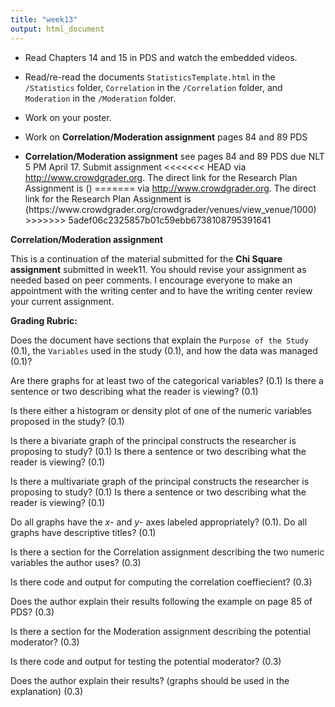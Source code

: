 ```yaml
---
title: "week13"
output: html_document
---
```


* Read Chapters 14 and 15 in PDS and watch the embedded videos. 
* Read/re-read the documents `StatisticsTemplate.html` in the `/Statistics` folder, `Correlation` in the `/Correlation` folder, and `Moderation` in the `/Moderation` folder.
* Work on your poster.

 
* Work on **Correlation/Moderation assignment** pages 84 and 89 PDS
* **Correlation/Moderation assignment** see pages 84 and 89 PDS due NLT 5 PM April 17.  Submit assignment
<<<<<<< HEAD
via [http://www.crowdgrader.org](http://www.crowdgrader.org).  The direct link for the Research Plan Assignment is ()
=======
via [http://www.crowdgrader.org](http://www.crowdgrader.org).  The direct link for the Research Plan Assignment is (https://www.crowdgrader.org/crowdgrader/venues/view_venue/1000)
>>>>>>> 5adef06c2325857b01c59ebb6738108795391641

**Correlation/Moderation assignment** 

This is a continuation of the material submitted for the **Chi Square assignment** submitted in week11.  You should revise your assignment as needed based on peer comments.  I encourage everyone to make an appointment with the writing center and to have the writing center review your current assignment.

**Grading Rubric:**

Does the document have sections that explain the `Purpose of the Study` (0.1), the `Variables` used in the study (0.1), and how the data was managed (0.1)? 

Are there graphs for at least two of the categorical variables? (0.1) Is there a sentence or two describing what the reader is viewing? (0.1)  

Is there either a histogram or density plot of one of the numeric variables proposed in the study? (0.1)

Is there a bivariate graph of the principal constructs the researcher is proposing to study? (0.1)  Is there a sentence or two describing what the reader is viewing? (0.1)

Is there a multivariate graph of the principal constructs the researcher is proposing to study? (0.1) Is there a sentence or two describing what the reader is viewing? (0.1)

Do all graphs have the $x$- and $y$- axes labeled appropriately? (0.1). Do all graphs have descriptive titles? (0.1)

Is there a section for the Correlation assignment describing the two numeric variables the author uses? (0.3)

Is there code and output for computing the correlation coeffiecient? (0.3)

Does the author explain their results following the example on page 85 of PDS? (0.3)

Is there a section for the Moderation assignment describing the potential moderator? (0.3)

Is there code and output for testing the potential moderator?  (0.3)

Does the author explain their results? (graphs should be used in the explanation) (0.3)





